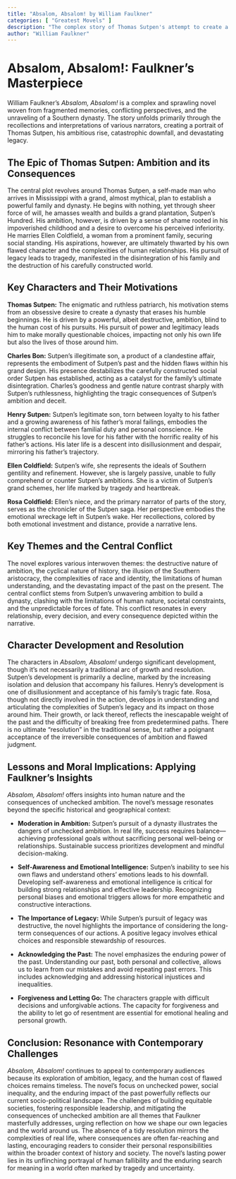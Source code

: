 ```yaml
---
title: "Absalom, Absalom! by William Faulkner"
categories: [ "Greatest Movels" ]
description: "The complex story of Thomas Sutpen's attempt to create a dynasty in the American South."
author: "William Faulkner"
---
```

# Absalom, Absalom!: Faulkner's Masterpiece

William Faulkner's *Absalom, Absalom!* is a complex and sprawling novel woven from fragmented memories, conflicting perspectives, and the unraveling of a Southern dynasty. The story unfolds primarily through the recollections and interpretations of various narrators, creating a portrait of Thomas Sutpen, his ambitious rise, catastrophic downfall, and devastating legacy.

## The Epic of Thomas Sutpen: Ambition and its Consequences

The central plot revolves around Thomas Sutpen, a self-made man who arrives in Mississippi with a grand, almost mythical, plan to establish a powerful family and dynasty. He begins with nothing, yet through sheer force of will, he amasses wealth and builds a grand plantation, Sutpen's Hundred. His ambition, however, is driven by a sense of shame rooted in his impoverished childhood and a desire to overcome his perceived inferiority. He marries Ellen Coldfield, a woman from a prominent family, securing social standing. His aspirations, however, are ultimately thwarted by his own flawed character and the complexities of human relationships. His pursuit of legacy leads to tragedy, manifested in the disintegration of his family and the destruction of his carefully constructed world.


## Key Characters and Their Motivations

**Thomas Sutpen:** The enigmatic and ruthless patriarch, his motivation stems from an obsessive desire to create a dynasty that erases his humble beginnings. He is driven by a powerful, albeit destructive, ambition, blind to the human cost of his pursuits. His pursuit of power and legitimacy leads him to make morally questionable choices, impacting not only his own life but also the lives of those around him.

**Charles Bon:** Sutpen's illegitimate son, a product of a clandestine affair, represents the embodiment of Sutpen's past and the hidden flaws within his grand design. His presence destabilizes the carefully constructed social order Sutpen has established, acting as a catalyst for the family's ultimate disintegration. Charles's goodness and gentle nature contrast sharply with Sutpen's ruthlessness, highlighting the tragic consequences of Sutpen's ambition and deceit.

**Henry Sutpen:** Sutpen's legitimate son, torn between loyalty to his father and a growing awareness of his father's moral failings, embodies the internal conflict between familial duty and personal conscience.  He struggles to reconcile his love for his father with the horrific reality of his father's actions. His later life is a descent into disillusionment and despair, mirroring his father’s trajectory.

**Ellen Coldfield:**  Sutpen's wife, she represents the ideals of Southern gentility and refinement. However, she is largely passive, unable to fully comprehend or counter Sutpen's ambitions. She is a victim of Sutpen's grand schemes, her life marked by tragedy and heartbreak.

**Rosa Coldfield:** Ellen’s niece, and the primary narrator of parts of the story, serves as the chronicler of the Sutpen saga.  Her perspective embodies the emotional wreckage left in Sutpen's wake. Her recollections, colored by both emotional investment and distance, provide a narrative lens.

## Key Themes and the Central Conflict

The novel explores various interwoven themes: the destructive nature of ambition, the cyclical nature of history, the illusion of the Southern aristocracy, the complexities of race and identity, the limitations of human understanding, and the devastating impact of the past on the present.  The central conflict stems from Sutpen's unwavering ambition to build a dynasty, clashing with the limitations of human nature, societal constraints, and the unpredictable forces of fate. This conflict resonates in every relationship, every decision, and every consequence depicted within the narrative.


## Character Development and Resolution

The characters in *Absalom, Absalom!* undergo significant development, though it's not necessarily a traditional arc of growth and resolution. Sutpen's development is primarily a decline, marked by the increasing isolation and delusion that accompany his failures.  Henry's development is one of disillusionment and acceptance of his family's tragic fate. Rosa, though not directly involved in the action, develops in understanding and articulating the complexities of Sutpen’s legacy and its impact on those around him. Their growth, or lack thereof, reflects the inescapable weight of the past and the difficulty of breaking free from predetermined paths. There is no ultimate "resolution" in the traditional sense, but rather a poignant acceptance of the irreversible consequences of ambition and flawed judgment.

## Lessons and Moral Implications: Applying Faulkner's Insights

*Absalom, Absalom!* offers insights into human nature and the consequences of unchecked ambition. The novel’s message resonates beyond the specific historical and geographical context:

* **Moderation in Ambition:** Sutpen's pursuit of a dynasty illustrates the dangers of unchecked ambition. In real life, success requires balance—achieving professional goals without sacrificing personal well-being or relationships. Sustainable success prioritizes development and mindful decision-making.

* **Self-Awareness and Emotional Intelligence:** Sutpen's inability to see his own flaws and understand others’ emotions leads to his downfall.  Developing self-awareness and emotional intelligence is critical for building strong relationships and effective leadership. Recognizing personal biases and emotional triggers allows for more empathetic and constructive interactions.

* **The Importance of Legacy:** While Sutpen’s pursuit of legacy was destructive, the novel highlights the importance of considering the long-term consequences of our actions. A positive legacy involves ethical choices and responsible stewardship of resources.

* **Acknowledging the Past:** The novel emphasizes the enduring power of the past. Understanding our past, both personal and collective, allows us to learn from our mistakes and avoid repeating past errors. This includes acknowledging and addressing historical injustices and inequalities.

* **Forgiveness and Letting Go:** The characters grapple with difficult decisions and unforgivable actions. The capacity for forgiveness and the ability to let go of resentment are essential for emotional healing and personal growth.


## Conclusion:  Resonance with Contemporary Challenges

*Absalom, Absalom!* continues to appeal to contemporary audiences because its exploration of ambition, legacy, and the human cost of flawed choices remains timeless. The novel's focus on unchecked power, social inequality, and the enduring impact of the past powerfully reflects our current socio-political landscape. The challenges of building equitable societies, fostering responsible leadership, and mitigating the consequences of unchecked ambition are all themes that Faulkner masterfully addresses, urging reflection on how we shape our own legacies and the world around us. The absence of a tidy resolution mirrors the complexities of real life, where consequences are often far-reaching and lasting, encouraging readers to consider their personal responsibilities within the broader context of history and society. The novel's lasting power lies in its unflinching portrayal of human fallibility and the enduring search for meaning in a world often marked by tragedy and uncertainty.


